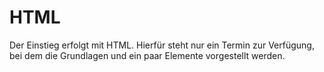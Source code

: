 # HTML

Der Einstieg erfolgt mit HTML. Hierfür steht nur ein Termin zur Verfügung, bei dem die Grundlagen und ein paar Elemente vorgestellt werden. 